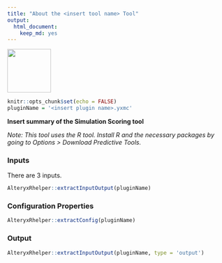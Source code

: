 ```yaml
---
title: "About the <insert tool name> Tool"
output: 
  html_document: 
    keep_md: yes
---
```


<img src="../SimScoringIcon.png" width=100 height=100 />

```r
knitr::opts_chunk$set(echo = FALSE)
pluginName = '<insert plugin name>.yxmc'
```

__Insert summary of the Simulation Scoring tool__

_Note: This tool uses the R tool. Install R and the necessary packages by going to Options > Download Predictive Tools._

### Inputs

There are 3 inputs.

```r
AlteryxRhelper::extractInputOutput(pluginName)
```

### Configuration Properties

```r
AlteryxRhelper::extractConfig(pluginName)
```

### Output

```r
AlteryxRhelper::extractInputOutput(pluginName, type = 'output')
```
